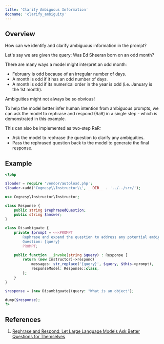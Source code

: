 ---
title: 'Clarify Ambiguous Information'
docname: 'clarify_ambiguity'
---

## Overview

How can we identify and clarify ambiguous information in the prompt?

Let's say we are given the query: Was Ed Sheeran born on an odd month?

There are many ways a model might interpret an odd month:
 - February is odd because of an irregular number of days.
 - A month is odd if it has an odd number of days.
 - A month is odd if its numerical order in the year is odd (i.e. January is the 1st month).

<Warning>Ambiguities might not always be so obvious!</Warning>

To help the model better infer human intention from ambiguous prompts,
we can ask the model to rephrase and respond (RaR) in a single step -
which is demonstrated in this example.

This can also be implemented as two-step RaR:
 - Ask the model to rephrase the question to clarify any ambiguities.
 - Pass the rephrased question back to the model to generate the final response.

## Example

```php
<?php

$loader = require 'vendor/autoload.php';
$loader->add('Cognesy\\Instructor\\', __DIR__ . '../../src/');

use Cognesy\Instructor\Instructor;

class Response {
    public string $rephrasedQuestion;
    public string $answer;
}

class Disambiguate {
    private $prompt = <<<PROMPT
        Rephrase and expand the question to address any potential ambiguities, then respond.
        Question: {query}
        PROMPT;

    public function __invoke(string $query) : Response {
        return (new Instructor)->respond(
            messages: str_replace('{query}', $query, $this->prompt),
            responseModel: Response::class,
        );
    }
}

$response = (new Disambiguate)(query: "What is an object");

dump($response);
?>
```

## References

 1. [Rephrase and Respond: Let Large Language Models Ask Better Questions for Themselves](https://arxiv.org/abs/2311.04205)
